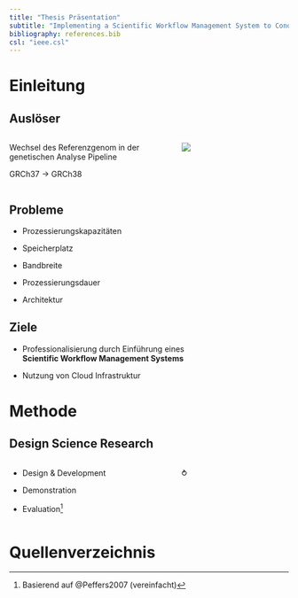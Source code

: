```yaml
---
title: "Thesis Präsentation"
subtitle: "Implementing a Scientific Workflow Management System to Conduct the Transition to a Different Reference Genome of a Genetic Analysis Pipeline"
bibliography: references.bib
csl: "ieee.csl"
---
```


# Einleitung

## Auslöser

:::: {.columns}

::: {.column width="60%"}
Wechsel des Referenzgenom in der genetischen Analyse Pipeline

GRCh37 → GRCh38
:::
::: {.column width="40%"}
![](dna_puzzle.png)
:::
::::

## Probleme

::: incremental
-   Prozessierungskapazitäten

-   Speicherplatz

-   Bandbreite

-   Prozessierungsdauer

-   Architektur
:::

## Ziele

::: incremental
-   Professionalisierung durch Einführung eines\
    **Scientific Workflow Management Systems**

-   Nutzung von Cloud Infrastruktur
:::

# Methode

## Design Science Research

:::: {.columns}
::: {.column width="60%"}
-   Design & Development

-   Demonstration

-   Evaluation[^pfeffers]


:::

::: {.column width="40%" .r-fit-text}
⥁
:::
::::

[^pfeffers]: Basierend auf @Peffers2007 (vereinfacht)

# Quellenverzeichnis

::: {#refs}
:::